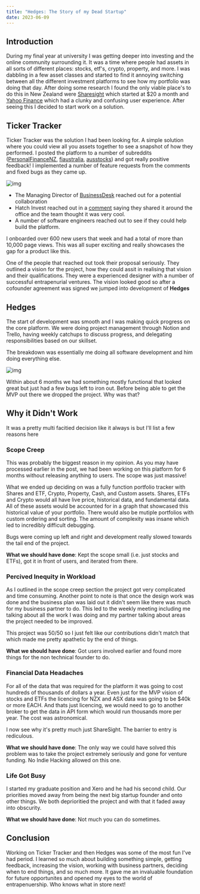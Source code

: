 ```yaml
---
title: "Hedges: The Story of my Dead Startup"
date: 2023-06-09
---
```


## Introduction

During my final year at university I was getting deeper into investing and the online community surrounding it. It was a time where people had assets in all sorts of different places: stocks, etf's, crypto, property, and more. I was dabbling in a few asset classes and started to find it annoying switching between all the different investment platforms to see how my portfolio was doing that day. After doing some research I found the only viable place's to do this in New Zealand were [Sharesight](https://www.sharesight.com/) which started at $20 a month and [Yahoo Finance](https://nz.finance.yahoo.com/portfolios/) which had a clunky and confusing user experience. After seeing this I decided to start work on a solution.

## Ticker Tracker

Ticker Tracker was the solution I had been looking for. A simple solution where you could view all you assets together to see a snapshot of how they performed. I posted the platform to a number of subreddits ([PersonalFinanceNZ](https://www.reddit.com/r/PersonalFinanceNZ/comments/nfys7y/tracking_your_whole_portfolio_made_easier/), [fiaustralia](https://www.reddit.com/r/fiaustralia/comments/njoox7/tracking_your_whole_portfolio_made_easier/), [ausstocks](https://www.reddit.com/r/ausstocks/comments/njopbp/tracking_your_whole_portfolio_made_easier/)) and got really positive feedback! I implemented a number of feature requests from the comments and fixed bugs as they came up.

![img](https://tickertracker.co/static/media/ttImage.01b9cc9f.png)

- The Managing Director of [BusinessDesk](https://businessdesk.co.nz/) reached out for a potential collaboration
- Hatch Invest reached out in a [comment](https://www.reddit.com/r/PersonalFinanceNZ/comments/nfys7y/comment/gz7fhts/?utm_source=share&utm_medium=web2x&context=3) saying they shared it around the office and the team thought it was very cool.
- A number of software engineers reached out to see if they could help build the platform.

I onboarded over 600 new users that week and had a total of more than 10,000 page views. This was all super exciting and really showcases the gap for a product like this.

One of the people that reached out took their proposal seriously. They outlined a vision for the project, how they could assit in realising that vision and their qualifications. They were a experienced designer with a number of successful entrapenurial ventures. The vision looked good so after a cofounder agreement was signed we jumped into development of **Hedges**

## Hedges

The start of development was smooth and I was making quick progress on the core platform. We were doing project management through Notion and Trello, having weekly catchups to discuss progress, and delegating responsibilities based on our skillset.

The breakdown was essentially me doing all software development and him doing everything else.

![img](https://joshrichards.dev/static/media/hedges.2f5af63b.png)

Within about 6 months we had something mostly functional that looked great but just had a few bugs left to iron out. Before being able to get the MVP out there we dropped the project. Why was that?

## Why it Didn't Work

It was a pretty multi facitied decision like it always is but I'll list a few reasons here

### Scope Creep

This was probably the biggest reason in my opinion. As you may have processed earlier in the post, we had been working on this platform for 6 months without releasing anything to users. The scope was just massive!

What we ended up deciding on was a fully function portfolio tracker with Shares and ETF, Crypto, Property, Cash, and Custom assets. Shares, ETFs and Crypto would all have live price, historical data, and fundamental data. All of these assets would be accounted for in a graph that showcased this historical value of your portfolio. There would also be mutiple portfolios with custom ordering and sorting. The amount of complexity was insane which led to incredibly difficult debugging.

Bugs were coming up left and right and development really slowed towards the tail end of the project.

**What we should have done**: Kept the scope small (i.e. just stocks and ETFs), got it in front of users, and iterated from there.

### Percived Inequity in Workload

As I outlined in the scope creep section the project got very complicated and time consuming. Another point to note is that once the design work was done and the business plan was laid out it didn't seem like there was much for my business partner to do. This led to the weekly meeting including me talking about all the work I was doing and my partner talking about areas the project needed to be improved.

This project was 50/50 so I just felt like our contributions didn't match that which made me pretty apathetic by the end of things.

**What we should have done**: Got users involved earlier and found more things for the non technical founder to do.

### Financial Data Headaches

For all of the data that was required for the platform it was going to cost hundreds of thousands of dollars a year. Even just for the MVP vision of stocks and ETFs the licencing for NZX and ASX data was going to be $40k or more EACH. And thats just licencing, we would need to go to another broker to get the data in API form which would run thousands more per year. The cost was astronomical.

I now see why it's pretty much just ShareSight. The barrier to entry is rediculous.

**What we should have done**: The only way we could have solved this problem was to take the project extremely seriously and gone for venture funding. No Indie Hacking allowed on this one.

### Life Got Busy

I started my graduate position and Xero and he had his second child. Our priorities moved away from being the next big startup founder and onto other things. We both deprioritied the project and with that it faded away into obscurity.

**What we should have done**: Not much you can do sometimes.

## Conclusion

Working on Ticker Tracker and then Hedges was some of the most fun I've had period. I learned so much about building something simple, getting feedback, increasing the vision, working with business partners, deciding when to end things, and so much more. It gave me an invaluable foundation for future opportunites and opened my eyes to the world of entrapenuership. Who knows what in store next!
